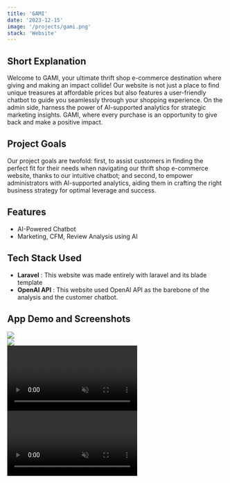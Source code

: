 ```yaml
---
title: 'GAMI'
date: '2023-12-15'
image: '/projects/gami.png'
stack: 'Website'
---
```


## Short Explanation
Welcome to GAMI, your ultimate thrift shop e-commerce destination where giving and making an impact collide! Our website is not just a place to find unique treasures at affordable prices but also features a user-friendly chatbot to guide you seamlessly through your shopping experience. On the admin side, harness the power of AI-supported analytics for strategic marketing insights. GAMI, where every purchase is an opportunity to give back and make a positive impact.

## Project Goals
Our project goals are twofold: first, to assist customers in finding the perfect fit for their needs when navigating our thrift shop e-commerce website, thanks to our intuitive chatbot; and second, to empower administrators with AI-supported analytics, aiding them in crafting the right business strategy for optimal leverage and success.

## Features
- AI-Powered Chatbot
- Marketing, CFM, Review Analysis using AI

## Tech Stack Used
* <b>Laravel</b> : This website was made entirely with laravel and its blade template
* <b>OpenAI API</b> : This website used OpenAI API as the barebone of the analysis and the customer chatbot.

## App Demo and Screenshots
<section className="w-full flex flex-col gap-4 pb-4">
    <div className="grid grid-cols-2 w-full gap-4">
        <div className="w-full aspect-w-16 aspect-h-9">
            <Image className="w-full object-cover rounded" src="/projects/gami-pict-1.png" fill />
        </div>
        <div className="w-full aspect-w-16 aspect-h-9">
            <Image className="w-full object-cover rounded" src="/projects/gami-pict-2.png" fill />
        </div>
    </div>
    <div className="w-full aspect-w-16 aspect-h-9">
        <video className="object-cover w-full rounded" autoPlay muted controls>
            <source src="/projects/gami-video-1.webm" type="video/webm" />
        </video>
    </div>
    <div className="w-full aspect-w-16 aspect-h-9">
        <video className="object-cover w-full rounded" autoPlay muted controls>
            <source src="/projects/gami-video-2.webm" type="video/webm" />
        </video>
    </div>
</section>